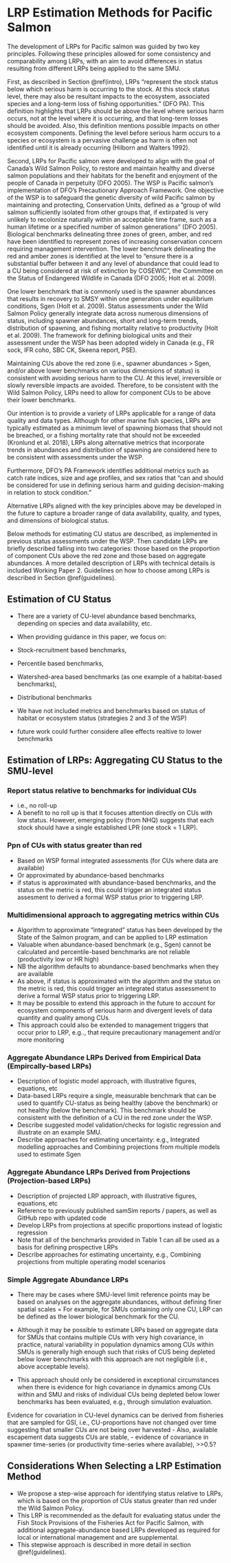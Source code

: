 # LRP Estimation Methods for Pacific Salmon {#est-methods}

The development of LRPs for Pacific salmon was guided by two key principles. Following these principles allowed for some consistency and comparability among LRPs, with an aim to avoid differences in status resulting from different LRPs being applied to the same SMU.
<!-- CH comment: some of the text in this subsection may be moved to the Intro-->

First, as described in Section \@ref(intro), LRPs  "represent the stock status below which serious harm is occurring to the stock. At this stock status level, there may also be resultant impacts to the ecosystem, associated species and a long-term loss of fishing opportunities.” (DFO PA). This definition highlights that LRPs should be above the level where serious harm occurs, not at the level where it is occurring, and that long-term losses should be avoided. Also, this definition mentions possible impacts on other ecosystem components. Defining the level before serious harm occurs to a species or ecosystem is a pervasive challenge as harm is often not identified until it is already occurring (Hilborn and Walters 1992). 

Second, LRPs for Pacific salmon were developed to align with the goal of Canada's Wild Salmon Policy, to restore and maintain healthy and diverse salmon populations and their habitats for the benefit and enjoyment of the people of Canada in perpetuity (DFO 2005). The WSP is Pacific salmon's implementation of DFO's Precautionary Approach Framework. One objective of the WSP is to safeguard the genetic diversity of wild Pacific salmon by maintaining and protecting, Conservation Units, defined as a "group of wild salmon sufficiently isolated from other groups that, if extirpated is very unlikely to recolonize naturally within an acceptable time frame, such as a human lifetime or a specified number of salmon generations" (DFO 2005). Biological benchmarks delineating three zones of green, amber, and red have been identified to represent zones of increasing conservation concern requiring management intervention. The lower benchmark delineating the red and amber zones is identified at the level to "ensure there is a substantial buffer between it and any level of abundance that could lead to a CU being considered at risk of extinction by COSEWIC", the Committee on the Status of Endangered Wildlife in Canada (DFO 2005; Holt et al. 2009). 

One lower benchmark that is commonly used is the spawner abundances that results in recovery to SMSY within one generation under equilibrium conditions, Sgen (Holt et al. 2009). Status assessments under the Wild Salmon Policy generally integrate data across numerous dimensions of status, including spawner abundances, short and long-term trends, distribution of spawning, and fishing mortality relative to productivity (Holt et al. 2009). The framework for defining biological units and their assessment under the WSP has been adopted widely in Canada (e.g., FR sock, IFR coho, SBC CK, Skeena report, PSE).

Maintaining CUs above the red zone (i.e., spawner abundances > Sgen, and/or above lower benchmarks on various dimensions of status) is consistent with avoiding serious harm to the CU. At this level, irreversible or slowly reversible impacts are avoided. Therefore, to be consistent with the Wild Salmon Policy, LRPs need to allow for component CUs to be above their lower benchmarks.


Our intention is to provide a variety of LRPs applicable for a range of data quality and data types. 
Although for other marine fish species, LRPs are typically estimated as a minimum level of spawning biomass that should not be breached, or a fishing mortality rate that should not be exceeded (Kronlund et al. 2018), LRPs along alternative metrics that incorporate trends in abundances and distribution of spawning are considered here to be consistent with assessments under the WSP. 

Furthermore, DFO's PA Framework identifies additional metrics such as catch rate indices, size and age profiles, and sex ratios that "can and should be considered for use in defining serious harm and guiding decision-making in relation to stock condition.”

Alternative LRPs aligned with the key principles above may be developed in the future to capture a broader range of data availability, quality, and types, and dimensions of biological status.<!-- CH comment: some suggestions to be included in "further analyses" sections in both WPs".-->


Below methods for estimating CU status are described, as implemented in previous status assessments under the WSP. Then candidate LRPs are briefly described falling into two categories: those based on the proportion of component CUs above the red zone and those based on aggregate abundances.  A more detailed description of LRPs with technical details is included Working Paper 2. Guidelines on how to choose among LRPs is described in Section \@ref(guidelines). <!--CH: choosing between ppn CUs and aggregate abundance will depend on decision context. If LRP is used within the context of a MP framework, then an aggregate abundance-based LRP may be more suitable, and does not need to be explicitly defined. -->

## Estimation of CU Status

-	There are a variety of CU-level abundance based benchmarks, depending on species and data availability, etc. 
-	When providing guidance in this paper, we focus on: 

-	Stock-recruitment based benchmarks, 
-	Percentile based benchmarks, 
-	Watershed-area based benchmarks (as one example of a habitat-based benchmarks), 
-	Distributional benchmarks


-	We have not included metrics and benchmarks based on status of habitat or ecosystem status (strategies 2 and 3 of the WSP)
- future work could further considere allee effects realtive to lower benchmarks

<!-- KH comment: I have moved the following text here from the Chum chapter of the case study paper as I think it fits better here (July 19, 2021). This text was compiled by Luke.


### Benchmarks for Conservation Units

- The Wild Salmon Policy requires that salmon Conservation Units have set benchmarks dividing three levels of health: red, amber, green.
- From @canada_canadas_2005: "The lower benchmark between Amber and Red will be established at a level of abundance high enough to ensure there is a **substantial** buffer between it and any level of abundance that could lead to a CU being considered at risk of extinction by COSEWIC. The buffer will account for uncertainty in data and control of harvest management."

Level of abundance that could lead to a CU being considered at risk of extinction by COSEWIC can be informed by several criteria:

- @holt_indicators_2009: Table 2
  - Spawner abundance
  - Time trends in spawner abundance
  - Distribution
  - Likelihood of continued trends in abundance given fishing effort
- @cosewic_cosewic_2019: Table 2
  - Decline in total number of mature individuals over last 10 years or 3 generations (whichever is longer) where reduction or its causes may not have ceased or may not be understood of may not be reversible, based on (and specifying) any of: 
      - direct observation
      - an index of abundance appropriate to the taxon
      - a decline in index of area of occupancy, extent of occurrence and/or quality of habitat
      - actual or potential levels of exploitation
      - the effects of introduced taxa, hybridization, pathogens, pollutants, competitors, or parasites
  - Reduction of $\geq$ 70% = endangered
  - reduction of $\geq$ 50% = threatened
- @iucn_standards_and_petitions_committee_guidelines_2019: Table 2.1
  - same as COSEWIC above, but uses "Vulnerable" instead of "Threatened"

How do these line up with LRPs?

- @government_of_canada_fishery_2009: A fishery decision-making framework incorporating the precautionary approach: 
  - "LRP represents the stock status below which serious harm is occurring to the stock." 
  - "At this stock level, there may also be resultant impacts to the ecosystem, associated species and a lont-term loss of fishing opportunities"
  - "When developing reference points efforts should be made to take into consideration the range of factors which may affect the productivity of the stock including changes in ocean conditions, where information is available."

- @fisheries_and_oceans_canada_harvest_2006
  - "The Limit reference point is the stock level below which productivity is sufficiently impaired to cause serious harm to the resource but **above the level where the risk of extinction becomes a concern**" - Qualitatively similar to the benchmark between Red and Amber Zones in WSP. 
  
If each of the component CUs of a SMU is above the red/amber benchmark and thus not at risk of extinction, the entire SMU could judged to be above its LRP.


-->


## Estimation of LRPs: Aggregating CU Status to the SMU-level

### Report status relative to benchmarks for individual CUs

- i.e., no roll-up
- A benefit to no roll up is that it focuses attention directly on CUs with low status.  However, emerging policy (from NHQ) suggests that each stock should have a single established LPR (one stock = 1 LRP).

### Ppn of CUs with status greater than red

- Based on WSP formal integrated assessments (for CUs where data are available)
- Or approximated by abundance-based benchmarks
- if status is approximated with abundance-based benchmarks, and the status on the metric is red, this could trigger an integrated status assesment to derived a formal WSP status prior to triggering LRP.

### Multidimensional approach to aggregating metrics within CUs

- Algorithm to approximate "integrated" status has been developed by the State of the Salmon program, and can be applied to LRP estimation
- Valuable when abundance-based benchmark (e.g., Sgen) cannot be calculated and percentile-based benchmarks are not reliable (productivity low or HR high)
- NB the algorithm defaults to abundance-based benchmarks when they are available
- As above,  if status is approximated with the algorithm and the status on the metric is red, this could trigger an integrated status assessment to derive a formal WSP status prior to triggering LRP.
- It may be possible to extend this approach in the future to account for ecosystem components of serious harm and divergent levels of data quantity and quality among CUs. 
- This approach could also be extended to management triggers that occur prior to LRP, e.g.., that require precautionary management and/or more monitoring 



### Aggregate Abundance LRPs Derived from Empirical Data (Empircally-based LRPs)

<!-- K.Holt: the following text has been moved here from the chum chapter of the case study paper.
"The goal of these methods was to explore whether the status of component CUs could be predicted well by the aggregate abundance of the whole SMU. The motivation behind this approach is that many SMUs are not monitored at the CU level. If the aggregate abundance of the SMU could predict the status of component CUs, then an LRP that is measured in aggregate SMU abundance could be reliably used." 

--- also of note: abundance-based benchmarks may be preferred for link to HCR

--> 

- Description of logistic model approach, with illustrative figures, equations, etc
-	Data-based LRPs require a single, measurable benchmark that can be used to quantify CU-status as being healthy (above the benchmark) or not healthy (below the benchmark). This benchmark should be consistent with the definition of a CU in the red zone under the WSP. 
-	Describe suggested model validation/checks for logistic regression and illustrate on an example SMU.
-	Describe approaches for estimating uncertainty: e.g., Integrated modelling approaches and Combining projections from multiple models used to estimate Sgen

### Aggregate Abundance LRPs Derived from Projections (Projection-based LRPs)

-	Description of projected LRP approach, with illustrative figures, equations, etc
-	Reference to previously published samSim reports / papers, as well as GitHub repo with updated code
-	Develop LRPs from projections at specific proportions instead of logistic regression
-	Note that all of the benchmarks provided in Table 1 can all be used as a basis for defining prospective LRPs 
-	Describe approaches for estimating uncertainty, e.g., Combining projections from multiple operating model scenarios


### Simple Aggregate Abundance LRPs

- There may be cases where SMU-level limit reference points may be based on analyses on the aggregate abundances, without defining finer spatial scales
= For example, for SMUs containing only one CU, LRP can be defined as the lower biological benchmark for the CU. 

- Although it may be possible to estimate LRPs based on aggregate data for SMUs that contains multiple CUs with very high covariance, in practice, natural variability in population dynamics among CUs within SMUs is generally high enough such that risks of CUS being depleted below lower benchmarks with this approach are not negligible (i.e., above acceptable levels). 
- This approach should only be considered in exceptional circumstances when there is evidence for high covariance in dynamics among CUs within and SMU and risks of individual CUs being depleted below lower benchmarks has been evaluated, e.g., through simulation evaluation. 

Evidence for covariation in CU-level dynamics can be derived from fisheries that are sampled for GSI, i.e., CU-proportions have not changed over time suggesting that smaller CUs are not being over harvested
- Also, available escapement data suggests CUs are stable,
- evidence of covariance in spawner time-series (or productivity time-series where available), >>0.5?

## Considerations When Selecting a LRP Estimation Method

- We propose a step-wise approach for identifying status relative to LRPs, which is based on the proportion of CUs status greater than red under the Wild Salmon Policy. 
- This LRP is recommended as the default for evaluating status under the Fish Stock Provisions of the Fisheries Act for Pacific Salmon, with additional aggregate-abundance based LRPs developed as required for local or international management and are supplemental.
- This stepwise approach is described in more detail in section \@ref(guidelines).


